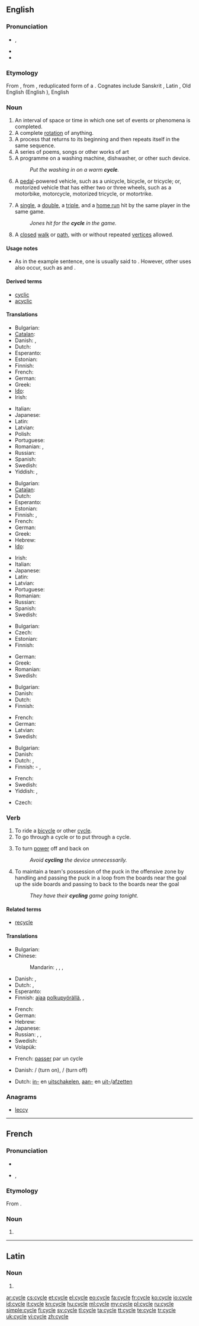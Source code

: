 ==English==
{{wikipedia}}

===Pronunciation===
* {{IPA|/ˈsaɪkəl/}}, {{X-SAMPA|/"saIk@l/}}
* {{audio|en-us-cycle.ogg|Audio (US)}}
* {{rhymes|aɪkəl}}

===Etymology===
From {{etyl|LL.}} {{term|cyclus|lang=la}}, from {{etyl|grc}} {{term|κύκλος|tr=kyklos|lang=grc}}, reduplicated form of a {{proto|Indo-European|kʷékʷlos|circle, wheel}}. Cognates include Sanskrit {{term|sc=Deva|चक्र|tr=cakrá|lang=sa}}, Latin {{term|colus|lang=la}}, Old English {{term|sc=unicode|hweol|hwēol|lang=ang}} (English {{term|wheel|lang=en}}), English {{term|ancillary|lang=en}}

===Noun===
{{en-noun}}

# An interval of space or time in which one set of events or phenomena is completed.
# A complete [[rotation]] of anything.
# A process that returns to its beginning and then repeats itself in the same sequence.
# A series of poems, songs or other works of art
# A programme on a washing machine, dishwasher, or other such device.
#: ''Put the washing in on a warm '''cycle'''.''
# A [[pedal]]-powered vehicle, such as a unicycle, bicycle, or tricycle; or, motorized vehicle that has either two or three wheels, such as a motorbike, motorcycle, motorized tricycle, or motortrike.
# {{baseball}} A [[single]], a [[double]], a [[triple]], and a [[home run]] hit by the same player in the same game.
#: ''Jones hit for the '''cycle''' in the game.''
# {{graph theory}} A [[closed]] [[walk]] or [[path]], with or without repeated [[vertices]] allowed.

====Usage notes====
* {{sense|baseball sense}} As in the example sentence, one is usually said to {{term||hit for the cycle}}. However, other uses also occur, such as {{term||hit a cycle}} and {{term||complete the cycle}}.

====Derived terms====
* [[cyclic]]
* [[acyclic]]

====Translations====
{{trans-top|complete rotation}}
* Bulgarian: {{t+|bg|оборот|m}}
* [[Catalan]]: {{t|ca|cicle|m}}
* Danish: {{t|da|cyklus}}, {{t|da|kredsløb}}
* Dutch: {{t+|nl|cyclus|m}}
* Esperanto: {{t|eo|ciklo}}
* Estonian: {{t|et|tsükkel}}
* Finnish: {{t+|fi|kierros}}
* French: {{t+|fr|tour|m}}
* German: {{t+|de|Zyklus|m}}
* Greek: {{t|el|κύκλος|tr=kyklos|m}}
* [[Ido]]: {{t|io|ciklo|m}}
* Irish: {{t|ga|timthriall|m}}
{{trans-mid}}
* Italian: {{t-|it|ciclo|m}}
* Japanese: {{t|ja|周期}}
* Latin: {{t-|la|cyclus|m}}
* Latvian: {{t|lv|cikls|m}}
* Polish: {{t-|pl|cykl|m}}
* Portuguese: {{t+|pt|ciclo|m}}
* Romanian: {{t|ro|ciclu|n}}, {{t|ro|rotație|f}}
* Russian: {{t|ru|цикл|m|tr=cikl}}
* Spanish: {{t-|es|ciclo|m}}
* Swedish: {{t+|sv|cykel|c}}
* Yiddish: {{t|yi|ציקל|m|tr=tsikl|sc=Hebr}}, {{t|yi|ציקלען|p|tr=tsiklen|sc=Hebr}}
{{trans-bottom}}

{{trans-top|process}}
* Bulgarian: {{t|bg|цикъл|m}}
* [[Catalan]]: {{t|ca|cicle|m}}
* Dutch: {{t+|nl|cyclus|m}}
* Esperanto: {{t|eo|ciklo}}
* Estonian: {{t|et|tsükkel}}
* Finnish: {{t-|fi|sykli}}, {{t+|fi|kierros}}
* French: {{t+|fr|cycle|m}}
* German: {{t+|de|Zyklus|m}}
* Greek: {{t|el|κύκλος|tr=kyklos|m}}
* Hebrew: {{t+|he|מחזור|m|tr=makhzor}}
* [[Ido]]: {{t|io|ciklo|m}}
{{trans-mid}}
* Irish: {{t|ga|timthriall|m}}
* Italian: {{t-|it|ciclo|m}}
* Japanese: {{t|ja|周期}}
* Latin: {{t-|la|cyclus|m}}
* Latvian: {{t|lv|cikls|m}}
* Portuguese: {{t+|pt|ciclo|m}}
* Romanian: {{t|ro|ciclu|n}}
* Russian: {{t|ru|цикл|m|tr=cikl}}
* Spanish: {{t-|es|ciclo|m}}
* Swedish: {{t+|sv|cykel|c}}
{{trans-bottom}}

{{trans-top|series of poems etc.}}
* Bulgarian: {{t|bg|цикъл|m}}
* Czech: {{t-|cs|cyklus|m}}
* Estonian: {{t+|et|sari}}
* Finnish: {{t+|fi|sarja}}
{{trans-mid}}
* German: {{t+|de|Zyklus|m}}
* Greek: {{t|el|κύκλος|tr=kyklos|m}}
* Romanian: {{t|ro|ciclu|n}}
* Swedish: {{t+|sv|cykel|c}}
{{trans-bottom}}

{{trans-top|program on a washing machine}}
* Bulgarian: {{t|bg|цикъл|m}}
* Danish: {{t|da|(vaske)-program}}
* Dutch: {{t+|nl|programma|n}}
* Finnish: {{t+|fi|ohjelma}}
{{trans-mid}}
* French: {{t+|fr|cycle|m}}
* German: {{t+|de|Programm|n}}
* Latvian: {{t|lv|cikls|m}}
* Swedish: {{t+|sv|program|n}}
{{trans-bottom}}

{{trans-top|vehicle}}
* Bulgarian: {{t+|bg|велосипед|m}}
* Danish: {{t+|da|cykel}}
* Dutch: {{t|nl|cyclo-}} {{qualifier|only used in compounds}}, {{t|nl|rijwiel|n}} {{qualifier|usually a bicycle}}
* Finnish: -{{t|fi|pyörä}} {{qualifier|in compounds}}, {{t|fi|polkupyörä}}
{{trans-mid}}
* French: {{t+|fr|cycle|m}}
* Swedish: {{t+|sv|cykel|c}}
* Yiddish: {{t|yi|ציקל|m|tr=tsikl|sc=Hebr}}, {{t|yi|ציקלען|p|tr=tsiklen|sc=Hebr}}
{{trans-bottom}}

{{trans-top|graph theory: closed (directed) walk or path}}
* Czech: {{t-|cs|cyklus|m}}
{{trans-mid}}
{{trans-bottom}}

===Verb===
{{en-verb|cycl|ing}}

# To ride a [[bicycle]] or other [[#Noun|cycle]].
# To go through a cycle or to put through a cycle.
# {{electronics}} To turn [[power]] off and back on
#: ''Avoid '''cycling''' the device unnecessarily.''
# {{ice hockey}} To maintain a team's possession of the puck in the offensive zone by handling and passing the puck in a loop from the boards near the goal up the side boards and passing to back to the boards near the goal
#: ''They have their '''cycling''' game going tonight.''

====Related terms====
* [[recycle]]

====Translations====
{{trans-top|to ride a cycle}}
* Bulgarian: {{t|bg|карам колело}}
* Chinese:
*: Mandarin: {{t|cmn|騎車|sc=Hani}}, {{t|cmn|骑车|tr=qí chē|sc=Hani}}, {{t|cmn|騎自行車|sc=Hani}}, {{t|cmn|骑自行车|tr=qí zìxíngchē|sc=Hani}}
* Danish: {{t|da|cykle}}, {{t|da|køre på cykel}}
* Dutch: {{t|nl|fietsen}}, {{t|nl|rijden}} {{qualifier|general}}
* Esperanto: {{t-|eo|bicikli}}
* Finnish: [[ajaa]] [[polkupyörä]]llä, {{t|fi|pyöräillä}}, {{t|fi|polkupyöräillä}}
{{trans-mid}}
* French: {{t|fr|faire du vélo}}
* German: {{t+|de|Rad fahren}}
* Hebrew: {{t|he|נסע באופניים|tr=nasá b'ofanáyim}}
* Japanese: {{t|ja|自転車に乗る|tr=じてんしゃにのる, jitensha-ni noru}}
* Russian: {{t|ru|ездить на велосипеде|tr=jézdit' na velosipéde}} {{qualifier|abstract}}, {{t|ru|ехать на велосипеде|tr=jéxat' na velosipéde}} {{qualifier|concrete}}, {{t|ru|кататься на велосипеде|tr=katát'sja na velosipéde}} {{qualifier|for entertainment}}
* Swedish: {{t+|sv|cykla}}
* Volapük: {{t+|vo|saikulön}}
{{trans-bottom}}

{{trans-top|to go through a cycle or to put through a cycle}}
* French: [[passer]] par un cycle
{{trans-mid}}
{{trans-bottom}}

{{trans-top|to turn power off and back on}}
* Danish: {{t|da|tænde for}}/{{t|da|slå til}} (turn on), {{t|da|slukke for}}/{{t|da|slå fra}} (turn off)
{{trans-mid}}
* Dutch: [[inschakelen|in-]] en [[uitschakelen]], [[aanzetten|aan-]] en [[uitzetten|uit-]]/[[afzetten]]
{{trans-bottom}}

===Anagrams===
* [[leccy#English|leccy]]

----

==French==

===Pronunciation===
* {{audio|Fr-cycle.ogg|audio}}
* {{IPA|/sikl/|lang=fr}}, {{X-SAMPA|/sikl/}}

===Etymology===
From {{etyl|LL.|fr}} {{term|cyclus|lang=la}}.

===Noun===
{{fr-noun|m}}

# {{l|en|cycle}}

----

==Latin==

===Noun===
{{la-noun-form|cycle}}

# {{inflection of|cyclus|cyclus|voc|s|lang=la}}

[[ar:cycle]]
[[cs:cycle]]
[[et:cycle]]
[[el:cycle]]
[[eo:cycle]]
[[fa:cycle]]
[[fr:cycle]]
[[ko:cycle]]
[[io:cycle]]
[[id:cycle]]
[[it:cycle]]
[[kn:cycle]]
[[hu:cycle]]
[[ml:cycle]]
[[my:cycle]]
[[pl:cycle]]
[[ru:cycle]]
[[simple:cycle]]
[[fi:cycle]]
[[sv:cycle]]
[[tl:cycle]]
[[ta:cycle]]
[[tt:cycle]]
[[te:cycle]]
[[tr:cycle]]
[[uk:cycle]]
[[vi:cycle]]
[[zh:cycle]]
